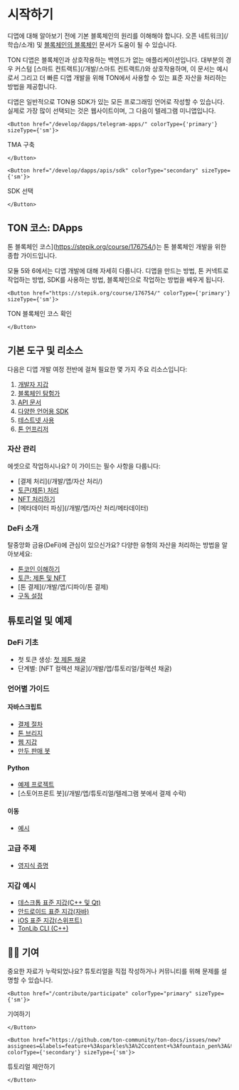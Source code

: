 
# 시작하기

디앱에 대해 알아보기 전에 기본 블록체인의 원리를 이해해야 합니다. 오픈 네트워크](/학습/소개) 및 [블록체인의 블록체인](/학습/개요/톤블록체인) 문서가 도움이 될 수 있습니다.

TON 디앱은 블록체인과 상호작용하는 백엔드가 없는 애플리케이션입니다. 대부분의 경우 커스텀 [스마트 컨트랙트](/개발/스마트 컨트랙트/)와 상호작용하며, 이 문서는 예시로서 그리고 더 빠른 디앱 개발을 위해 TON에서 사용할 수 있는 표준 자산을 처리하는 방법을 제공합니다.

디앱은 일반적으로 TON용 SDK가 있는 모든 프로그래밍 언어로 작성할 수 있습니다. 실제로 가장 많이 선택되는 것은 웹사이트이며, 그 다음이 텔레그램 미니앱입니다.

```mdx-code-block
<Button href="/develop/dapps/telegram-apps/" colorType={'primary'} sizeType={'sm'}>
```

TMA 구축

```mdx-code-block
</Button>
```

```mdx-code-block
<Button href="/develop/dapps/apis/sdk" colorType="secondary" sizeType={'sm'}>
```

SDK 선택

```mdx-code-block
</Button>
```

## TON 코스: DApps

톤 블록체인 코스](https://stepik.org/course/176754/)는 톤 블록체인 개발을 위한 종합 가이드입니다.

모듈 5와 6에서는 디앱 개발에 대해 자세히 다룹니다. 디앱을 만드는 방법, 톤 커넥트로 작업하는 방법, SDK를 사용하는 방법, 블록체인으로 작업하는 방법을 배우게 됩니다.

```mdx-code-block
<Button href="https://stepik.org/course/176754/" colorType={'primary'} sizeType={'sm'}>
```

TON 블록체인 코스 확인

```mdx-code-block
</Button>
```

## 기본 도구 및 리소스

다음은 디앱 개발 여정 전반에 걸쳐 필요한 몇 가지 주요 리소스입니다:

1. [개발자 지갑](/참여/지갑/앱)
2. [블록체인 탐험가](/참여/탐험가)
3. [API 문서](/개발/dapps/apis/)
4. [다양한 언어용 SDK](/개발/앱/apis/sdk)
5. [테스트넷 사용](/개발/스마트컨트랙트/환경/테스트넷)
6. [톤 언프리저](https://unfreezer.ton.org/)

### 자산 관리

에셋으로 작업하시나요? 이 가이드는 필수 사항을 다룹니다:

- [결제 처리](/개발/앱/자산 처리/)
- [토큰(제톤) 처리](/개발/앱/자산-처리/제톤)
- [NFT 처리하기](/개발/앱/자산처리/nft)
- [메타데이터 파싱](/개발/앱/자산 처리/메타데이터)

### DeFi 소개

탈중앙화 금융(DeFi)에 관심이 있으신가요? 다양한 유형의 자산을 처리하는 방법을 알아보세요:

- [톤코인 이해하기](/개발/앱/디파이/코인)
- [토큰: 제톤 및 NFT](/개발/앱/디파이/토큰)
- [톤 결제](/개발/앱/디파이/톤 결제)
- [구독 설정](/개발/앱/디파이/구독)

## 튜토리얼 및 예제

### DeFi 기초

- 첫 토큰 생성: [첫 제톤 채굴](/개발/앱/튜토리얼/젯톤-minter)
- 단계별: [NFT 컬렉션 채굴](/개발/앱/튜토리얼/컬렉션 채굴)

### 언어별 가이드

#### 자바스크립트

- [결제 절차](https://github.com/toncenter/examples)
- [톤 브리지](https://github.com/ton-blockchain/bridge)
- [웹 지갑](https://github.com/toncenter/ton-wallet)
- [만두 판매 봇](/개발/앱/튜토리얼/수락-결제-인-텔레그램-봇-js)

#### Python

- [예제 프로젝트](https://github.com/psylopunk/pytonlib/tree/main/examples)
- [스토어프론트 봇](/개발/앱/튜토리얼/텔레그램 봇에서 결제 수락)

#### 이동

- [예시](https://github.com/xssnick/tonutils-go/tree/master/example)

### 고급 주제

- [영지식 증명](/개발/앱/튜토리얼/simple-zk-on-ton)

### 지갑 예시

- [데스크톱 표준 지갑(C++ 및 Qt)](https://github.com/ton-blockchain/wallet-desktop)
- [안드로이드 표준 지갑(자바)](https://github.com/ton-blockchain/wallet-android)
- [iOS 표준 지갑(스위프트)](https://github.com/ton-blockchain/wallet-ios)
- [TonLib CLI (C++)](https://github.com/ton-blockchain/ton/blob/master/tonlib/tonlib/tonlib-cli.cpp)

## 👨‍💻 기여

중요한 자료가 누락되었나요? 튜토리얼을 직접 작성하거나 커뮤니티를 위해 문제를 설명할 수 있습니다.

```mdx-code-block
<Button href="/contribute/participate" colorType="primary" sizeType={'sm'}>
```

기여하기

```mdx-code-block
</Button>
```

```mdx-code-block
<Button href="https://github.com/ton-community/ton-docs/issues/new?assignees=&labels=feature+%3Asparkles%3A%2Ccontent+%3Afountain_pen%3A&template=suggest_tutorial.yaml&title=Suggest+a+tutorial" colorType={'secondary'} sizeType={'sm'}>
```

튜토리얼 제안하기

```mdx-code-block
</Button>
```
